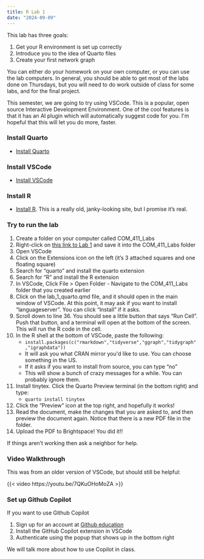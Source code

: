 ```yaml
---
title: R Lab 1
date: "2024-09-09"
---
```


This lab has three goals:

1.  Get your R environment is set up correctly
2.  Introduce you to the idea of Quarto files
3.  Create your first network graph

You can either do your homework on your own computer, or you can use the
lab computers. In general, you should be able to get most of the labs
done on Thursdays, but you will need to do work outside of class for
some labs, and for the final project.

This semester, we are going to try using VSCode. This is a popular, open
source Interactive Development Environment. One of the cool features is
that it has an AI plugin which will automatically suggest code for you.
I\'m hopeful that this will let you do more, faster.

### Install Quarto {#install_quarto}

-   [Install Quarto](https://quarto.org/docs/get-started/)

### Install VSCode {#install_vscode}

-   [Install VSCode](https://code.visualstudio.com/Download)

### Install R {#install_r}

- [Install R](https://cran.r-project.org/). This is a really old, janky-looking site, but I promise it's real.

### Try to run the lab {#try_to_run_the_lab}

1.  Create a folder on your computer called COM_411_Labs
2.  Right-click on [this link to Lab 1](https://github.com/jdfoote/com_and_social_networks_labs/raw/main/lab_1_r_markdown.qmd) and save it into the COM_411_Labs folder
3.  Open VSCode
4.  Click on the Extensions icon on the left (it's 3 attached squares and one floating square)
5.  Search for "quarto" and install the quarto extension
6.  Search for "R" and install the R extension
7.  In VSCode, Click File \> Open Folder - Navigate to the COM_411_Labs
    folder that you created earlier
8.  Click on the lab_1_quarto.qmd file, and it should open in the main
    window of VSCode. At this point, it may ask if you want to install "languageserver". You can click "Install" if it asks.
9. Scroll down to line 36. You should see a little button that says "Run Cell". Push that button, and a terminal will open at the bottom of the screen. This will run the R code in the cell.
10. In the R shell at the bottom of VSCode, paste the following:
    -   `install.packages(c("rmarkdown","tidyverse","ggraph","tidygraph","igraphdata"))`
    -   It will ask you what CRAN mirror you\'d like to use. You can
        choose something in the US.
    -   If it asks if you want to install from source, you can type
        "no"
    -   This will show a bunch of crazy messages for a while. You can
        probably ignore them.
11. Install tinytex.
    Click the Quarto Preview terminal (in the bottom right) and type:
    -   `quarto install tinytex`
11. Click the "Preview" icon at the top right, and hopefully it works!
12. Read the document, make the changes that you are asked to, and then
preview the document again. Notice that there is a new PDF file in the folder.
15. Upload the PDF to Brightspace! You did it!!

If things aren't working then ask a neighbor for help.

### Video Walkthrough {#video_walkthrough}

This was from an older version of VSCode, but should still be helpful:

{{< video https://youtu.be/7QKuOHoMoZA >}}


### Set up Github Copilot {#set_up_github_copilot}

If you want to use Github Copilot

1.  Sign up for an account at [Github
    education](https://education.github.com/students)
2.  Install the GitHub Copilot extension in VSCode
3.  Authenticate using the popup that shows up in the bottom right

We will talk more about how to use Copilot in class.
